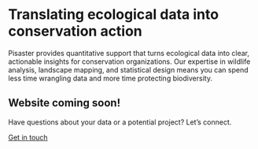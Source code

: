 # Translating ecological data into [conservation action]{.highlight-offset-alt}

Pisaster provides quantitative support that turns ecological data into clear, actionable insights for conservation organizations. Our expertise in wildlife analysis, landscape mapping, and statistical design means you can spend less time wrangling data and more time protecting biodiversity.

::: special-divider
:::

## Website coming soon!

Have questions about your data or a potential project? Let's connect.

<a class="card-contact" href="mailto:hello@pisaster.com?subject=Website%20inquiry">Get in touch<i class="fa-regular fa-envelope fa-xl" style="color: #e4b568; margin-left: 0.65rem;"></i></a>
